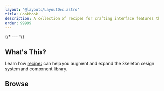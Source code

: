 ```yaml
---
layout: '@layouts/LayoutDoc.astro'
title: Cookbook
description: A collection of recipes for crafting interface features that utilize Skeleton primitives.
order: 99999
---
```



{/* --- */}

## What's This?

Learn how [recipes](https://bigmedium.com/ideas/the-art-of-design-system-recipes.html) can help you augment and expand the Skeleton design system and component library.

## Browse

<TableCookbook />
